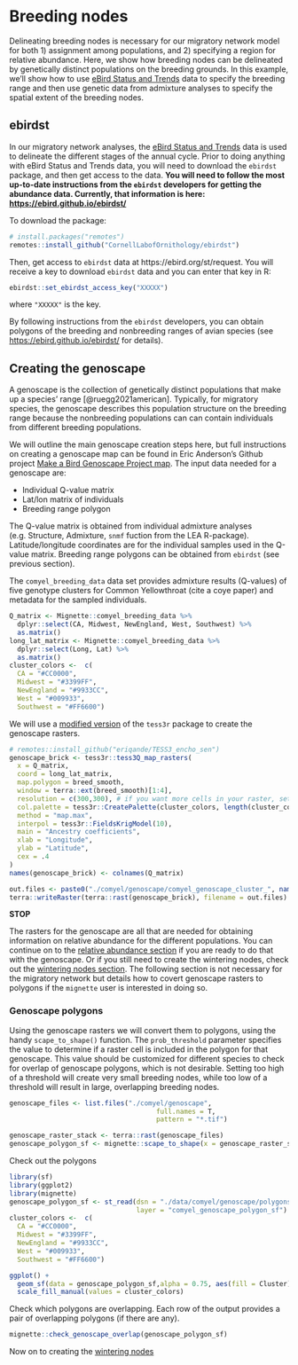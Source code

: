 # Breeding nodes {#breeding}

Delineating breeding nodes is necessary for our migratory network model for both 1) assignment among populations, and 2) specifying a region for relative abundance. Here, we show how breeding nodes can be delineated by genetically distinct populations on the breeding grounds. In this example, we'll show how to use [eBird Status and Trends](https://ebird.org/science/status-and-trends) data to specify the breeding range and then use genetic data from admixture analyses to specify the spatial extent of the breeding nodes.

## ebirdst

In our migratory network analyses, the [eBird Status and Trends](https://science.ebird.org/en/status-and-trends) data is used to delineate the different stages of the annual cycle. Prior to doing anything with eBird Status and Trends data, you will need to download the `ebirdst` package, and then get access to the data. **You will need to follow the most up-to-date instructions from the `ebirdst` developers for getting the abundance data. Currently, that information is here: [https://ebird.github.io/ebirdst/](https://ebird.github.io/ebirdst/)**

To download the package:

``` r
# install.packages("remotes")
remotes::install_github("CornellLabofOrnithology/ebirdst")
```

Then, get access to `ebirdst` data at https://ebird.org/st/request. You will receive a key to download `ebirdst` data and you can enter that key in R:

``` r
ebirdst::set_ebirdst_access_key("XXXXX")
```

where `"XXXXX"` is the key.

By following instructions from the `ebirdst` developers, you can obtain polygons of the breeding and nonbreeding ranges of avian species (see [https://ebird.github.io/ebirdst/](https://ebird.github.io/ebirdst/) for details). 

## Creating the genoscape

A genoscape is the collection of genetically distinct populations that make up a species' range [@ruegg2021american]. Typically, for migratory species, the genoscape describes this population structure on the breeding range because the nonbreeding populations can can contain individuals from different breeding populations.

We will outline the main genoscape creation steps here, but full instructions on creating a genoscape map can be found in Eric Anderson's Github project [Make a Bird Genoscape Project map](https://github.com/eriqande/make-a-BGP-map). The input data needed for a genoscape are:

* Individual Q-value matrix
* Lat/lon matrix of individuals
* Breeding range polygon

The Q-value matrix is obtained from individual admixture analyses (e.g. Structure, Admixture, `snmf` fuction from the LEA R-package). Latitude/longitude coordinates are for the individual samples used in the Q-value matrix. Breeding range polygons can be obtained from `ebirdst` (see previous section). 

The `comyel_breeding_data` data set provides admixture results (Q-values) of five genotype clusters for Common Yellowthroat (cite a coye paper) and metadata for the sampled individuals.

``` r
Q_matrix <- Mignette::comyel_breeding_data %>%
  dplyr::select(CA, Midwest, NewEngland, West, Southwest) %>%
  as.matrix()
long_lat_matrix <- Mignette::comyel_breeding_data %>%
  dplyr::select(Long, Lat) %>%
  as.matrix()
cluster_colors <-  c(
  CA = "#CC0000",
  Midwest = "#3399FF",
  NewEngland = "#9933CC",
  West = "#009933",
  Southwest = "#FF6600") 
```

We will use a [modified version](https://github.com/eriqande/TESS3_encho_sen) of the `tess3r` package to create the genoscape rasters.

``` r
# remotes::install_github("eriqande/TESS3_encho_sen")
genoscape_brick <- tess3r::tess3Q_map_rasters(
  x = Q_matrix, 
  coord = long_lat_matrix,  
  map.polygon = breed_smooth,
  window = terra::ext(breed_smooth)[1:4],
  resolution = c(300,300), # if you want more cells in your raster, set higher
  col.palette = tess3r::CreatePalette(cluster_colors, length(cluster_colors)), 
  method = "map.max", 
  interpol = tess3r::FieldsKrigModel(10),  
  main = "Ancestry coefficients",
  xlab = "Longitude", 
  ylab = "Latitude", 
  cex = .4
)
names(genoscape_brick) <- colnames(Q_matrix)

out.files <- paste0("./comyel/genoscape/comyel_genoscape_cluster_", names(genoscape_brick), ".tif")
terra::writeRaster(terra::rast(genoscape_brick), filename = out.files)
```

**STOP**

The rasters for the genoscape are all that are needed for obtaining information on relative abundance for the different populations. You can continue on to the [relative abundance section](#abundance) if you are ready to do that with the genoscape. Or if you still need to create the wintering nodes, check out the [wintering nodes section](#wintering). The following section is not necessary for the migratory network but details how to covert genoscape rasters to polygons if the `mignette` user is interested in doing so.

### Genoscape polygons

Using the genoscape rasters we will convert them to polygons, using the handy `scape_to_shape()` function. The `prob_threshold` parameter specifies the value to determine if a raster cell is included in the polygon for that genoscape. This value should be customized for different species to check for overlap of genoscape polygons, which is not desirable. Setting too high of a threshold will create very small breeding nodes, while too low of a threshold will result in large, overlapping breeding nodes.

``` r
genoscape_files <- list.files("./comyel/genoscape", 
                                     full.names = T,
                                     pattern = "*.tif")

genoscape_raster_stack <- terra::rast(genoscape_files)
genoscape_polygon_sf <- mignette::scape_to_shape(x = genoscape_raster_stack, prob_threshold = 0.5)
```

Check out the polygons

```r
library(sf)
library(ggplot2)
library(mignette)
genoscape_polygon_sf <- st_read(dsn = "./data/comyel/genoscape/polygons", 
                                layer = "comyel_genoscape_polygon_sf")
cluster_colors <-  c(
  CA = "#CC0000",
  Midwest = "#3399FF",
  NewEngland = "#9933CC",
  West = "#009933",
  Southwest = "#FF6600") 
```

```r
ggplot() +
  geom_sf(data = genoscape_polygon_sf,alpha = 0.75, aes(fill = Cluster)) +
  scale_fill_manual(values = cluster_colors)
```

Check which polygons are overlapping. Each row of the output provides a pair of overlapping polygons (if there are any).

```r
mignette::check_genoscape_overlap(genoscape_polygon_sf)
```

Now on to creating the [wintering nodes](#wintering)
